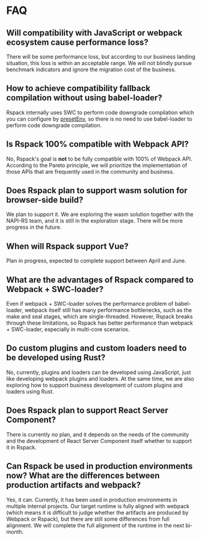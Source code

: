 # FAQ

## Will compatibility with JavaScript or webpack ecosystem cause performance loss?

There will be some performance loss, but according to our business landing situation, this loss is within an acceptable range. We will not blindly pursue benchmark indicators and ignore the migration cost of the business.

## How to achieve compatibility fallback compilation without using babel-loader?

Rspack internally uses SWC to perform code downgrade compilation which you can configure by [presetEnv](/config/builtins#builtinspresetenv), so there is no need to use babel-loader to perform code downgrade compilation.

## Is Rspack 100% compatible with Webpack API?

No, Rspack's goal is **not** to be fully compatible with 100% of Webpack API. According to the Pareto principle, we will prioritize the implementation of those APIs that are frequently used in the community and business.

## Does Rspack plan to support wasm solution for browser-side build?

We plan to support it. We are exploring the wasm solution together with the NAPI-RS team, and it is still in the exploration stage. There will be more progress in the future.

## When will Rspack support Vue?

Plan in progress, expected to complete support between April and June.

## What are the advantages of Rspack compared to Webpack + SWC-loader?

Even if webpack + SWC-loader solves the performance problem of babel-loader, webpack itself still has many performance bottlenecks, such as the make and seal stages, which are single-threaded. However, Rspack breaks through these limitations, so Rspack has better performance than webpack + SWC-loader, especially in multi-core scenarios.

## Do custom plugins and custom loaders need to be developed using Rust?

No, currently, plugins and loaders can be developed using JavaScript, just like developing webpack plugins and loaders. At the same time, we are also exploring how to support business development of custom plugins and loaders using Rust.

## Does Rspack plan to support React Server Component?

There is currently no plan, and it depends on the needs of the community and the development of React Server Component itself whether to support it in Rspack.

## Can Rspack be used in production environments now? What are the differences between production artifacts and webpack?

Yes, it can. Currently, it has been used in production environments in multiple internal projects. Our target runtime is fully aligned with webpack (which means it is difficult to judge whether the artifacts are produced by Webpack or Rspack), but there are still some differences from full alignment. We will complete the full alignment of the runtime in the next bi-month.
